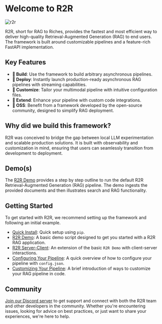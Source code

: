 
# Welcome to R2R

![r2r](./r2r.png)

<GithubButtons />

R2R, short for RAG to Riches, provides the fastest and most efficient way to deliver high-quality Retrieval-Augmented Generation (RAG) to end users. The framework is built around customizable pipelines and a feature-rich FastAPI implementation.

## Key Features

- **🔧 Build**: Use the framework to build arbitrary asynchronous pipelines.
- **🚀 Deploy**: Instantly launch production-ready asynchronous RAG pipelines with streaming capabilities.
- **🧩 Customize**: Tailor your multimodal pipeline with intuitive configuration files.
- **🔌 Extend**: Enhance your pipeline with custom code integrations.
- **🤖 OSS**: Benefit from a framework developed by the open-source community, designed to simplify RAG deployment.

## Why did we build this framework?

R2R was conceived to bridge the gap between local LLM experimentation and scalable production solutions. It is built with observability and customization in mind, ensuring that users can seamlessly transition from development to deployment.

## Demo(s)
The [R2R Demo](/getting-started/r2r-demo) provides a step by step outline to run the default R2R Retrieval-Augmented Generation (RAG) pipeline. The demo ingests the provided documents and then illustrates search and RAG functionality. 

<!--

Using the cloud application to deploy the pre-built basic pipeline:

<iframe src="https://www.loom.com/embed/e3b934b554484787b005702ced650ac9" frameborder="0" webkitallowfullscreen mozallowfullscreen allowfullscreen style={{ width: '100%', height: '400px', border: 'none' }}></iframe>

Note: The example above uses [SciPhi Cloud](https://app.sciphi.ai) to pair with the R2R framework for deployment and observability. SciPhi is working to launch a self-hosted version of their cloud platform as R2R matures.
-->
## Getting Started

To get started with R2R, we recommend setting up the framework and following an initial example.

- [Quick Install](/getting-started/quick-install): Quick setup using `pip`.
- [R2R Demo](/getting-started/r2r-demo): A basic demo script designed to get you started with a R2R RAG application. 
- [R2R Server-Client](/getting-started/r2r-server-client): An extension of the basic `R2R Demo` with client-server interactions.
- [Configuring Your Pipeline](/getting-started/configuring-your-pipeline): A quick overview of how to configure your pipeline with `config.json`.
- [Customizing Your Pipeline](/getting-started/customizing-your-pipeline): A brief introduction of ways to customize your RAG pipeline in code.

## Community

[Join our Discord server](https://discord.gg/p6KqD2kjtB) to get support and connect with both the R2R team and other developers in the community. Whether you're encountering issues, looking for advice on best practices, or just want to share your experiences, we're here to help.